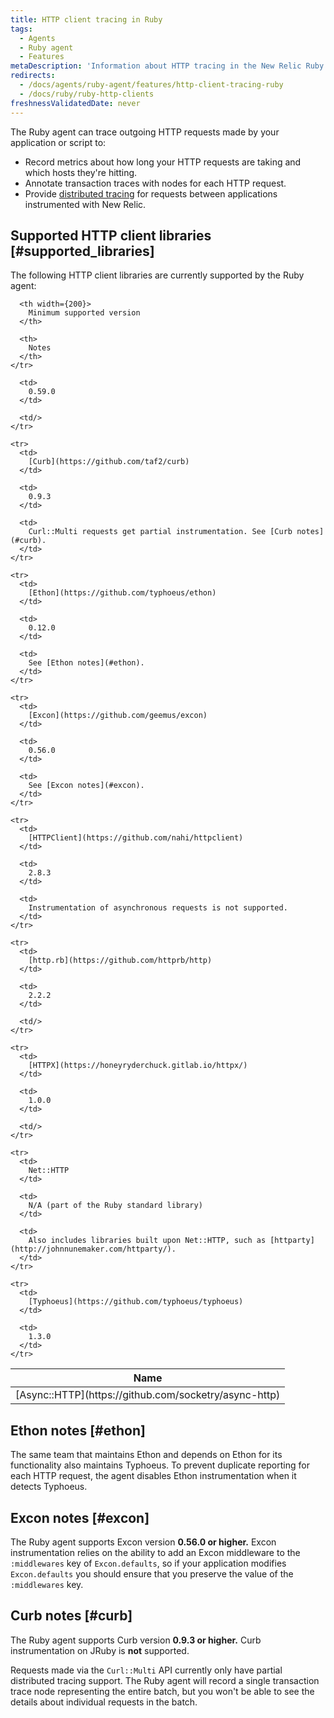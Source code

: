```yaml
---
title: HTTP client tracing in Ruby
tags:
  - Agents
  - Ruby agent
  - Features
metaDescription: 'Information about HTTP tracing in the New Relic Ruby agent, including supported clients and versions.'
redirects:
  - /docs/agents/ruby-agent/features/http-client-tracing-ruby
  - /docs/ruby/ruby-http-clients
freshnessValidatedDate: never
---
```


The Ruby agent can trace outgoing HTTP requests made by your application or script to:

* Record metrics about how long your HTTP requests are taking and which hosts they're hitting.
* Annotate transaction traces with nodes for each HTTP request.
* Provide [distributed tracing](/docs/distributed-tracing/concepts/introduction-distributed-tracing/) for requests between applications instrumented with New Relic.

## Supported HTTP client libraries [#supported_libraries]

The following HTTP client libraries are currently supported by the Ruby agent:

<table>
  <thead>
    <tr>
      <th width={150}>
        Name
      </th>

      <th width={200}>
        Minimum supported version
      </th>

      <th>
        Notes
      </th>
    </tr>
  </thead>

  <tbody>
    <tr>
      <td>
        [Async::HTTP](https://github.com/socketry/async-http)
      </td>

      <td>
        0.59.0
      </td>

      <td/>
    </tr>

    <tr>
      <td>
        [Curb](https://github.com/taf2/curb)
      </td>

      <td>
        0.9.3
      </td>

      <td>
        Curl::Multi requests get partial instrumentation. See [Curb notes](#curb).
      </td>
    </tr>

    <tr>
      <td>
        [Ethon](https://github.com/typhoeus/ethon)
      </td>

      <td>
        0.12.0
      </td>

      <td>
        See [Ethon notes](#ethon).
      </td>
    </tr>

    <tr>
      <td>
        [Excon](https://github.com/geemus/excon)
      </td>

      <td>
        0.56.0
      </td>

      <td>
        See [Excon notes](#excon).
      </td>
    </tr>

    <tr>
      <td>
        [HTTPClient](https://github.com/nahi/httpclient)
      </td>

      <td>
        2.8.3
      </td>

      <td>
        Instrumentation of asynchronous requests is not supported.
      </td>
    </tr>

    <tr>
      <td>
        [http.rb](https://github.com/httprb/http)
      </td>

      <td>
        2.2.2
      </td>

      <td/>
    </tr>

    <tr>
      <td>
        [HTTPX](https://honeyryderchuck.gitlab.io/httpx/)
      </td>

      <td>
        1.0.0
      </td>

      <td/>
    </tr>

    <tr>
      <td>
        Net::HTTP
      </td>

      <td>
        N/A (part of the Ruby standard library)
      </td>

      <td>
        Also includes libraries built upon Net::HTTP, such as [httparty](http://johnnunemaker.com/httparty/).
      </td>
    </tr>

    <tr>
      <td>
        [Typhoeus](https://github.com/typhoeus/typhoeus)
      </td>

      <td>
        1.3.0
      </td>
    </tr>
  </tbody>
</table>

## Ethon notes [#ethon]

The same team that maintains Ethon and depends on Ethon for its functionality also maintains Typhoeus. To prevent duplicate reporting for each HTTP request, the agent disables Ethon instrumentation when it detects Typhoeus.

## Excon notes [#excon]

The Ruby agent supports Excon version <DNT>**0.56.0 or higher.**</DNT> Excon instrumentation relies on the ability to add an Excon middleware to the `:middlewares` key of `Excon.defaults`, so if your application modifies `Excon.defaults` you should ensure that you preserve the value of the `:middlewares` key.

## Curb notes [#curb]

The Ruby agent supports Curb version <DNT>**0.9.3 or higher.**</DNT> Curb instrumentation on JRuby is **not** supported.

Requests made via the `Curl::Multi` API currently only have partial distributed tracing support. The Ruby agent will record a single transaction trace node representing the entire batch, but you won't be able to see the details about individual requests in the batch.
